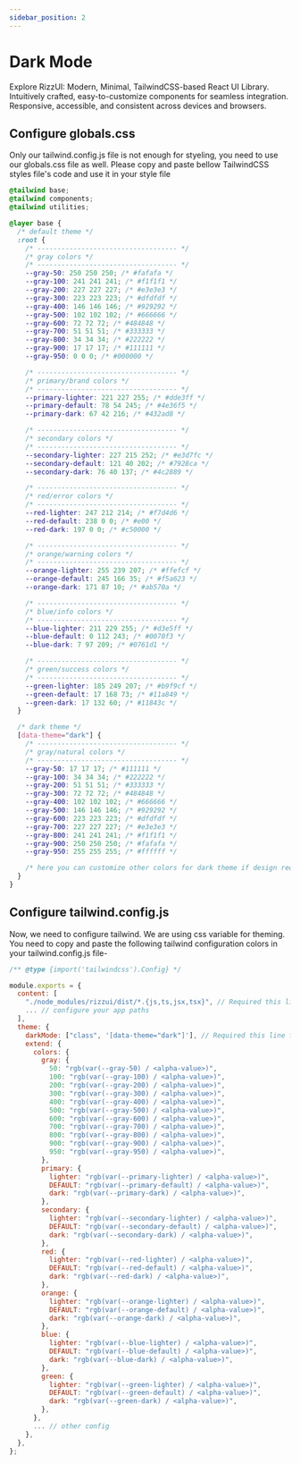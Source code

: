 ```yaml
---
sidebar_position: 2
---
```


# Dark Mode

Explore RizzUI: Modern, Minimal, TailwindCSS-based React UI Library. Intuitively crafted, easy-to-customize components for seamless integration. Responsive, accessible, and consistent across devices and browsers.

## Configure globals.css

Only our tailwind.config.js file is not enough for styeling, you need to use our globals.css file as well. Please copy and paste bellow TailwindCSS styles file's code and use it in your style file

```css title=globals.css
@tailwind base;
@tailwind components;
@tailwind utilities;

@layer base {
  /* default theme */
  :root {
    /* ----------------------------------- */
    /* gray colors */
    /* ----------------------------------- */
    --gray-50: 250 250 250; /* #fafafa */
    --gray-100: 241 241 241; /* #f1f1f1 */
    --gray-200: 227 227 227; /* #e3e3e3 */
    --gray-300: 223 223 223; /* #dfdfdf */
    --gray-400: 146 146 146; /* #929292 */
    --gray-500: 102 102 102; /* #666666 */
    --gray-600: 72 72 72; /* #484848 */
    --gray-700: 51 51 51; /* #333333 */
    --gray-800: 34 34 34; /* #222222 */
    --gray-900: 17 17 17; /* #111111 */
    --gray-950: 0 0 0; /* #000000 */

    /* ----------------------------------- */
    /* primary/brand colors */
    /* ----------------------------------- */
    --primary-lighter: 221 227 255; /* #dde3ff */
    --primary-default: 78 54 245; /* #4e36f5 */
    --primary-dark: 67 42 216; /* #432ad8 */

    /* ----------------------------------- */
    /* secondary colors */
    /* ----------------------------------- */
    --secondary-lighter: 227 215 252; /* #e3d7fc */
    --secondary-default: 121 40 202; /* #7928ca */
    --secondary-dark: 76 40 137; /* #4c2889 */

    /* ----------------------------------- */
    /* red/error colors */
    /* ----------------------------------- */
    --red-lighter: 247 212 214; /* #f7d4d6 */
    --red-default: 238 0 0; /* #e00 */
    --red-dark: 197 0 0; /* #c50000 */

    /* ----------------------------------- */
    /* orange/warning colors */
    /* ----------------------------------- */
    --orange-lighter: 255 239 207; /* #ffefcf */
    --orange-default: 245 166 35; /* #f5a623 */
    --orange-dark: 171 87 10; /* #ab570a */

    /* ----------------------------------- */
    /* blue/info colors */
    /* ----------------------------------- */
    --blue-lighter: 211 229 255; /* #d3e5ff */
    --blue-default: 0 112 243; /* #0070f3 */
    --blue-dark: 7 97 209; /* #0761d1 */

    /* ----------------------------------- */
    /* green/success colors */
    /* ----------------------------------- */
    --green-lighter: 185 249 207; /* #b9f9cf */
    --green-default: 17 168 73; /* #11a849 */
    --green-dark: 17 132 60; /* #11843c */
  }

  /* dark theme */
  [data-theme="dark"] {
    /* ----------------------------------- */
    /* gray/natural colors */
    /* ----------------------------------- */
    --gray-50: 17 17 17; /* #111111 */
    --gray-100: 34 34 34; /* #222222 */
    --gray-200: 51 51 51; /* #333333 */
    --gray-300: 72 72 72; /* #484848 */
    --gray-400: 102 102 102; /* #666666 */
    --gray-500: 146 146 146; /* #929292 */
    --gray-600: 223 223 223; /* #dfdfdf */
    --gray-700: 227 227 227; /* #e3e3e3 */
    --gray-800: 241 241 241; /* #f1f1f1 */
    --gray-900: 250 250 250; /* #fafafa */
    --gray-950: 255 255 255; /* #ffffff */

    /* here you can customize other colors for dark theme if design required */
  }
}
```

## Configure tailwind.config.js

Now, we need to configure tailwind. We are using css variable for theming. You need to copy and paste the following tailwind configuration colors in your tailwind.config.js file-

```js title=tailwind.config.js
/** @type {import('tailwindcss').Config} */

module.exports = {
  content: [
    "./node_modules/rizzui/dist/*.{js,ts,jsx,tsx}", // Required this line to compile RizzUI style
    ... // configure your app paths
  ],
  theme: {
    darkMode: ["class", '[data-theme="dark"]'], // Required this line for dark mode implementation
    extend: {
      colors: {
        gray: {
          50: "rgb(var(--gray-50) / <alpha-value>)",
          100: "rgb(var(--gray-100) / <alpha-value>)",
          200: "rgb(var(--gray-200) / <alpha-value>)",
          300: "rgb(var(--gray-300) / <alpha-value>)",
          400: "rgb(var(--gray-400) / <alpha-value>)",
          500: "rgb(var(--gray-500) / <alpha-value>)",
          600: "rgb(var(--gray-600) / <alpha-value>)",
          700: "rgb(var(--gray-700) / <alpha-value>)",
          800: "rgb(var(--gray-800) / <alpha-value>)",
          900: "rgb(var(--gray-900) / <alpha-value>)",
          950: "rgb(var(--gray-950) / <alpha-value>)",
        },
        primary: {
          lighter: "rgb(var(--primary-lighter) / <alpha-value>)",
          DEFAULT: "rgb(var(--primary-default) / <alpha-value>)",
          dark: "rgb(var(--primary-dark) / <alpha-value>)",
        },
        secondary: {
          lighter: "rgb(var(--secondary-lighter) / <alpha-value>)",
          DEFAULT: "rgb(var(--secondary-default) / <alpha-value>)",
          dark: "rgb(var(--secondary-dark) / <alpha-value>)",
        },
        red: {
          lighter: "rgb(var(--red-lighter) / <alpha-value>)",
          DEFAULT: "rgb(var(--red-default) / <alpha-value>)",
          dark: "rgb(var(--red-dark) / <alpha-value>)",
        },
        orange: {
          lighter: "rgb(var(--orange-lighter) / <alpha-value>)",
          DEFAULT: "rgb(var(--orange-default) / <alpha-value>)",
          dark: "rgb(var(--orange-dark) / <alpha-value>)",
        },
        blue: {
          lighter: "rgb(var(--blue-lighter) / <alpha-value>)",
          DEFAULT: "rgb(var(--blue-default) / <alpha-value>)",
          dark: "rgb(var(--blue-dark) / <alpha-value>)",
        },
        green: {
          lighter: "rgb(var(--green-lighter) / <alpha-value>)",
          DEFAULT: "rgb(var(--green-default) / <alpha-value>)",
          dark: "rgb(var(--green-dark) / <alpha-value>)",
        },
      },
      ... // other config
    },
  },
};
```

